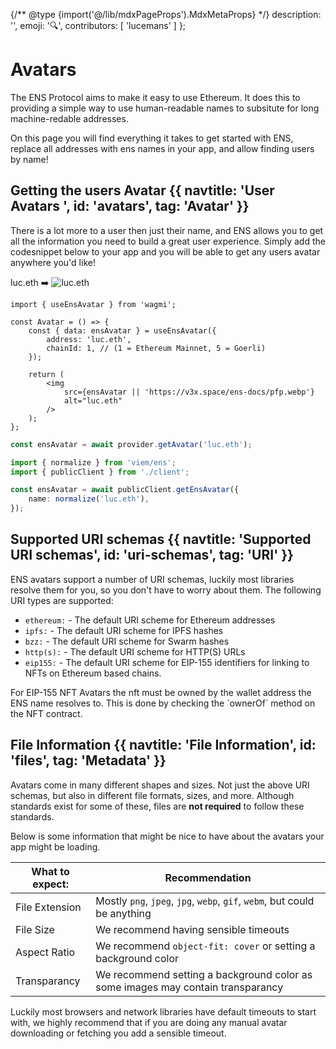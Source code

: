 {/** @type {import('@/lib/mdxPageProps').MdxMetaProps} */}
    description: '',
    emoji: '🔍',
    contributors: [
        'lucemans'
    ]
};

# Avatars

The ENS Protocol aims to make it easy to use Ethereum. It does this to providing a simple way to use human-readable names to subsitute for long machine-redable addresses.

On this page you will find everything it takes to get started with ENS, replace all addresses with ens names in your app, and allow finding users by name!

## Getting the users Avatar {{ navtitle: 'User Avatars ', id: 'avatars', tag: 'Avatar' }}

There is a lot more to a user then just their name, and ENS allows you to get all the information you need to build a great user experience.
Simply add the codesnippet below to your app and you will be able to get any users avatar anywhere you'd like!

<div className="card px-8 py-4 flex justify-center items-center gap-3 not-prose">
    <span>luc.eth</span>
    <span>➡️</span>
    <img
        src="https://v3x.space/ens-docs/pfp.webp"
        alt="luc.eth"
        className="ml-1 w-8 h-8 rounded-full"
    />
</div>

<CodeGroup title="Request">

```tsx {{ title: 'Wagmi (React)', language: 'tsx' }}
import { useEnsAvatar } from 'wagmi';

const Avatar = () => {
    const { data: ensAvatar } = useEnsAvatar({
        address: 'luc.eth',
        chainId: 1, // (1 = Ethereum Mainnet, 5 = Goerli)
    });

    return (
        <img
            src={ensAvatar || 'https://v3x.space/ens-docs/pfp.webp'}
            alt="luc.eth"
        />
    );
};
```

```ts {{ title: 'Ethers.js (TS)' }}
const ensAvatar = await provider.getAvatar('luc.eth');
```

```ts {{ title: 'Viem (TS)' }}
import { normalize } from 'viem/ens';
import { publicClient } from './client';

const ensAvatar = await publicClient.getEnsAvatar({
    name: normalize('luc.eth'),
});
```

</CodeGroup>

## Supported URI schemas {{ navtitle: 'Supported URI schemas', id: 'uri-schemas', tag: 'URI' }}

ENS avatars support a number of URI schemas, luckily most libraries resolve them for you, so you don't have to worry about them.
The following URI types are supported:

-   `ethereum:` - The default URI scheme for Ethereum addresses
-   `ipfs:` - The default URI scheme for IPFS hashes
-   `bzz:` - The default URI scheme for Swarm hashes
-   `http(s):` - The default URI scheme for HTTP(S) URLs
-   `eip155:` - The default URI scheme for EIP-155 identifiers for linking to NFTs on Ethereum based chains.

<Note>
    For EIP-155 NFT Avatars the nft must be owned by the wallet address the ENS
    name resolves to. This is done by checking the `ownerOf` method on the NFT
    contract.
</Note>

## File Information {{ navtitle: 'File Information', id: 'files', tag: 'Metadata' }}

Avatars come in many different shapes and sizes. Not just the above URI schemas, but also in different file formats, sizes, and more.
Although standards exist for some of these, files are **not required** to follow these standards.

Below is some information that might be nice to have about the avatars your app might be loading.

| What to expect: | Recommendation                                                                  |
| --------------- | ------------------------------------------------------------------------------- |
| File Extension  | Mostly `png`, `jpeg`, `jpg`, `webp`, `gif`, `webm`, but could be anything       |
| File Size       | We recommend having sensible timeouts                                           |
| Aspect Ratio    | We recommend `object-fit: cover` or setting a background color                  |
| Transparancy    | We recommend setting a background color as some images may contain transparancy |

Luckily most browsers and network libraries have default timeouts to start with, we highly recommend that if you are doing any manual avatar downloading or fetching you add a sensible timeout.
